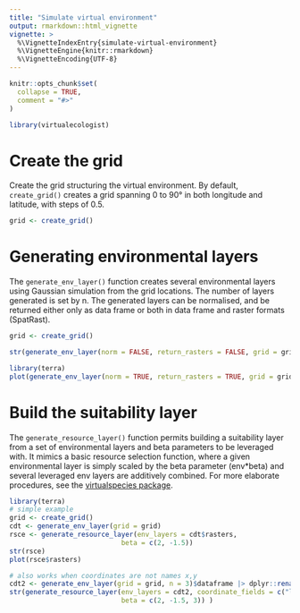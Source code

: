 ```yaml
---
title: "Simulate virtual environment"
output: rmarkdown::html_vignette
vignette: >
  %\VignetteIndexEntry{simulate-virtual-environment}
  %\VignetteEngine{knitr::rmarkdown}
  %\VignetteEncoding{UTF-8}
---
```


```r
knitr::opts_chunk$set(
  collapse = TRUE,
  comment = "#>"
)
```

```r
library(virtualecologist)
```

<!-- WARNING - This vignette is generated by {fusen} from dev/flat_simulate_env.Rmd: do not edit by hand -->

<!-- Run this 'development' chunk -->
<!-- Store every call to library() that you need to explore your functions -->


# Create the grid

Create the grid structuring the virtual environment. By default, `create_grid()` creates a grid spanning 0 to 90° in both longitude and latitude, with steps of 0.5. 


  

```r
grid <- create_grid()
```

  

  


# Generating environmental layers

The `generate_env_layer()` function creates several environmental layers using Gaussian simulation from the grid locations. The number of layers generated is set by n. The generated layers can be normalised, and be returned either only as data frame or both in data frame and raster formats (SpatRast). 



  

```r
grid <- create_grid()

str(generate_env_layer(norm = FALSE, return_rasters = FALSE, grid = grid))

library(terra)
plot(generate_env_layer(norm = TRUE, return_rasters = TRUE, grid = grid)$rasters)
```

  

  


# Build the suitability layer

The `generate_resource_layer()` function permits building a suitability layer from a set of environmental layers and beta parameters to be leveraged with. It mimics a basic resource selection function, where a given environmental layer is simply scaled by the beta parameter (env*beta) and several leveraged env layers are additively combined. For more elaborate procedures, see the [virtualspecies package](https://borisleroy.com/files/virtualspecies-tutorial.html).

    

  

```r
library(terra)
# simple example
grid <- create_grid()
cdt <- generate_env_layer(grid = grid)
rsce <- generate_resource_layer(env_layers = cdt$rasters,
                            beta = c(2, -1.5))
str(rsce)
plot(rsce$rasters)

# also works when coordinates are not names x,y
cdt2 <- generate_env_layer(grid = grid, n = 3)$dataframe |> dplyr::rename(lon = x, lat = y)
str(generate_resource_layer(env_layers = cdt2, coordinate_fields = c("lon", "lat"),
                            beta = c(2, -1.5, 3)) )
```

  

  




